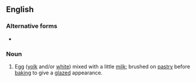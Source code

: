 {{also|eggwash}}
==English==

===Alternative forms===
* {{l|en|eggwash}}

===Noun===
{{en-noun|~}}

# {{lb|en|cooking}} Egg ([[yolk]] and/or [[white]]) mixed with a little [[milk]]; brushed on [[pastry]] before [[baking]] to give a [[glazed]] appearance.